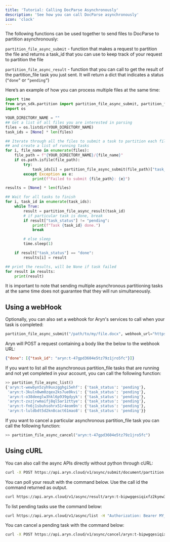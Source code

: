 ```yaml
---
title: 'Tutorial: Calling DocParse Asynchronously'
description: 'See how you can call DocParse asynchronously'
icon: 'clock'
---
```


The following functions can be used together to send files to DocParse to partition asynchronously:  

`partition_file_async_submit` - function that makes a request to partition the file and returns a task_id that you can use to keep track of your request to partition the file

`partition_file_async_result` - function that you can call to get the result of the partition_file task you just sent. It will return a dict that indicates a status (`“done”` or `“pending”`)

Here’s an example of how you can process multiple files at the same time:

```python
import time
from aryn_sdk.partition import partition_file_async_submit, partition_file_async_result
import os

YOUR_DIRECTORY_NAME = ""
## Get a list of all files you are interested in parsing
files = os.listdir(YOUR_DIRECTORY_NAME)
task_ids = [None] * len(files)

## Iterate through all the files to submit a task to partition each file
## and create a list of running tasks
for i, file_name in enumerate(files):
    file_path = f"{YOUR_DIRECTORY_NAME}/{file_name}"
    if os.path.isfile(file_path):
        try:
            task_ids[i] = partition_file_async_submit(file_path)["task_id"]
        except Exception as e:
            print(f"Failed to submit {file_path}: {e}")

results = [None] * len(files)

## Wait for all tasks to finish
for i, task_id in enumerate(task_ids):
    while True:
        result = partition_file_async_result(task_id)
        # if particular task is done, break
        if result["task_status"] != "pending":
            print(f"Task {task_id} done.")
            break

        # else sleep
        time.sleep(1)

    if result["task_status"] == "done":
        results[i] = result

## print the results, will be None if task failed
for result in results:
    print(result)
```

It is important to note that sending multiple asynchronous partitioning tasks at the same time does not guarantee that they will run simultaneously.

## Using a webHook

Optionally, you can also set a webhook for Aryn's services to call when your task is completed:

```python
partition_file_async_submit("/path/to/my/file.docx", webhook_url="https://example.com/alert")
```

Aryn will POST a request containing a body like the below to the webhook URL:

```json
{"done": [{"task_id": "aryn:t-47gpd3604e5tz79z1jro5fc"}]}
```

If you want to list all the asynchronous partition_file tasks that are running and not yet completed in your account, you can call the following function:

```python
>> partition_file_async_list()
{'aryn:t-wewbyn5zyh9uxzgghgi5ehf': {'task_status': 'pending'},
 'aryn:t-3kuln0wm0zqex2ks7ue0kvi': {'task_status': 'pending'},
 'aryn:t-o38deeglw3hkl6p939gdyyk': {'task_status': 'pending'},
 'aryn:t-zxzjrwmaifj8ql5ar1zttye': {'task_status': 'pending'},
 'aryn:t-fn6j1sbuhsohrx51r4eom9n': {'task_status': 'pending'},
 'aryn:t-luldbdt5d2kn8cact61mao8': {'task_status': 'pending'}}
```

If you want to cancel a particular asynchronous partition_file task you can call the following function: 

```python
>> partition_file_async_cancel("aryn:t-47gpd3604e5tz79z1jro5fc")
```

## Using cURL

You can also call the async APIs directly without python through cURL:

```bash
curl -X POST https://api.aryn.cloud/v1/async/submit/document/partition -F "file=@path/to/file.pdf" -F 'options={"use_ocr": true}' -H "Authorization: Bearer MY_ARYN_API_KEY"
```

You can poll your result with the command below. Use the call id the command returned as output.

```bash
curl https://api.aryn.cloud/v1/async/result/aryn:t-bipwgqesiqixfz2kyew3j8d -H "Authorization: Bearer MY_ARYN_API_KEY"
```

To list pending tasks use the command below:

```bash
curl https://api.aryn.cloud/v1/async/list -H "Authorization: Bearer MY_ARYN_API_KEY"
```

You can cancel a pending task with the command below:

```bash
curl -X POST https://api.aryn.cloud/v1/async/cancel/aryn:t-bipwgqesiqixfz2kyew3j8d -H "Authorization: Bearer MY_ARYN_API_KEY"
```